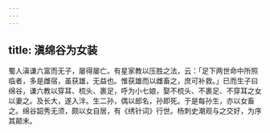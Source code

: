 ```yaml
---
---
---
```

title: 滇绵谷为女装
---



蜀人滇谦六富而无子，屡得屡亡。有星家教以压胜之法，云：「足下两世命中所照临者，多是雌宿，虽获雄，无益也。惟获雄而以雌畜之，庶可补救。」已而生子曰绵谷，谦六教以穿耳、梳头、裹足，呼为小七娘，娶不梳头、不裹足、不穿耳之女以妻之。及长大，遂入泮。生二孙，偶以郎名，孙即死。于是每孙生，亦以女畜之。绵谷韶秀无须，颇以女自居，有《绣针词》行世。杨刺史潮观与之交好，为序其颠末。